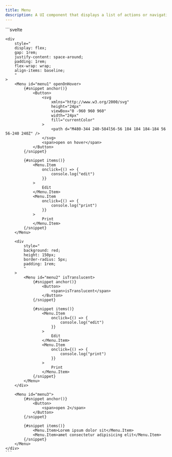```yaml
---
title: Menu
description: A UI component that displays a list of actions or navigation options, typically triggered by a button or other control element.
---
```


<Tabs>
  <TabItem label="Preview">
    <MenuPreview client:load />
  </TabItem>
  <TabItem label="Usage">
    ```svelte
    <script lang="ts">
        import { Button, Menu } from "@dxdns/feflow"
    </script>

    <div
        style="
        display: flex;
        gap: 1rem;
        justify-content: space-around;
        padding: 1rem;
        flex-wrap: wrap;
        align-items: baseline;
        "
    >
        <Menu id="menu1" openOnHover>
            {#snippet anchor()}
                <Button>
                    <svg
                        xmlns="http://www.w3.org/2000/svg"
                        height="24px"
                        viewBox="0 -960 960 960"
                        width="24px"
                        fill="currentColor"
                    >
                        <path d="M480-344 240-584l56-56 184 184 184-184 56 56-240 240Z" />
                    </svg>
                    <span>open on hover</span>
                </Button>
            {/snippet}

            {#snippet items()}
                <Menu.Item
                    onclick={() => {
                        console.log("edit")
                    }}
                >
                    Edit
                </Menu.Item>
                <Menu.Item
                    onclick={() => {
                        console.log("print")
                    }}
                >
                    Print
                </Menu.Item>
            {/snippet}
        </Menu>

        <div
            style="
            background: red; 
            height: 150px; 
            border-radius: 5px; 
            padding: 1rem;
            "
        >
            <Menu id="menu2" isTranslucent>
                {#snippet anchor()}
                    <Button>
                        <span>isTranslucent</span>
                    </Button>
                {/snippet}

                {#snippet items()}
                    <Menu.Item
                        onclick={() => {
                            console.log("edit")
                        }}
                    >
                        Edit
                    </Menu.Item>
                    <Menu.Item
                        onclick={() => {
                            console.log("print")
                        }}
                    >
                        Print
                    </Menu.Item>
                {/snippet}
            </Menu>
        </div>

        <Menu id="menu3">
            {#snippet anchor()}
                <Button>
                    <span>open 2</span>
                </Button>
            {/snippet}

            {#snippet items()}
                <Menu.Item>Lorem ipsum dolor sit</Menu.Item>
                <Menu.Item>amet consectetur adipisicing elit</Menu.Item>
            {/snippet}
        </Menu>
    </div>
    ```
  </TabItem>
</Tabs>